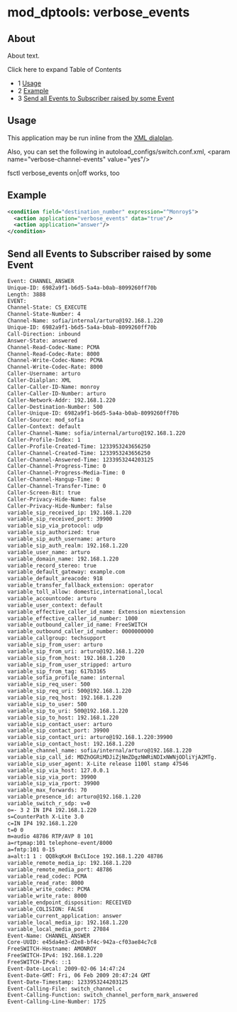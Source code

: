 
# mod_dptools: verbose_events 

 

## About

About text.

Click here to expand Table of Contents

* 1 [Usage](#-freeswitch--mod_dptools-verbose_events-)
* 2 [Example](#-freeswitch--mod_dptools-verbose_events-)
* 3 [Send all Events to Subscriber raised by some Event](#send-all-events-to-subscriber-raised-by-some-event)

## Usage

This application may be run inline from the [XML dialplan](../../Dialplan/XML-Dialplan-archive_6586601.mdx#about).

Also, you can set the following in autoload\_configs/switch.conf.xml, &lt;param name="verbose-channel-events" value="yes"/>

fsctl verbose\_events on|off works, too

## Example

```xml
<condition field="destination_number" expression="^Monroy$">
  <action application="verbose_events" data="true"/>
  <action application="answer"/>
</condition>
```

## Send all Events to Subscriber raised by some Event

```xml
Event: CHANNEL_ANSWER
Unique-ID: 6982a9f1-b6d5-5a4a-b0ab-8099260ff70b
Length: 3888
EVENT: 
Channel-State: CS_EXECUTE
Channel-State-Number: 4
Channel-Name: sofia/internal/arturo@192.168.1.220
Unique-ID: 6982a9f1-b6d5-5a4a-b0ab-8099260ff70b
Call-Direction: inbound
Answer-State: answered
Channel-Read-Codec-Name: PCMA
Channel-Read-Codec-Rate: 8000
Channel-Write-Codec-Name: PCMA
Channel-Write-Codec-Rate: 8000
Caller-Username: arturo
Caller-Dialplan: XML
Caller-Caller-ID-Name: monroy
Caller-Caller-ID-Number: arturo
Caller-Network-Addr: 192.168.1.220
Caller-Destination-Number: 500
Caller-Unique-ID: 6982a9f1-b6d5-5a4a-b0ab-8099260ff70b
Caller-Source: mod_sofia
Caller-Context: default
Caller-Channel-Name: sofia/internal/arturo@192.168.1.220
Caller-Profile-Index: 1
Caller-Profile-Created-Time: 1233953243656250
Caller-Channel-Created-Time: 1233953243656250
Caller-Channel-Answered-Time: 1233953244203125
Caller-Channel-Progress-Time: 0
Caller-Channel-Progress-Media-Time: 0
Caller-Channel-Hangup-Time: 0
Caller-Channel-Transfer-Time: 0
Caller-Screen-Bit: true
Caller-Privacy-Hide-Name: false
Caller-Privacy-Hide-Number: false
variable_sip_received_ip: 192.168.1.220
variable_sip_received_port: 39900
variable_sip_via_protocol: udp
variable_sip_authorized: true
variable_sip_auth_username: arturo
variable_sip_auth_realm: 192.168.1.220
variable_user_name: arturo
variable_domain_name: 192.168.1.220
variable_record_stereo: true
variable_default_gateway: example.com
variable_default_areacode: 918
variable_transfer_fallback_extension: operator
variable_toll_allow: domestic,international,local
variable_accountcode: arturo
variable_user_context: default
variable_effective_caller_id_name: Extension miextension
variable_effective_caller_id_number: 1000
variable_outbound_caller_id_name: FreeSWITCH
variable_outbound_caller_id_number: 0000000000
variable_callgroup: techsupport
variable_sip_from_user: arturo
variable_sip_from_uri: arturo@192.168.1.220
variable_sip_from_host: 192.168.1.220
variable_sip_from_user_stripped: arturo
variable_sip_from_tag: 617b3165
variable_sofia_profile_name: internal
variable_sip_req_user: 500
variable_sip_req_uri: 500@192.168.1.220
variable_sip_req_host: 192.168.1.220
variable_sip_to_user: 500
variable_sip_to_uri: 500@192.168.1.220
variable_sip_to_host: 192.168.1.220
variable_sip_contact_user: arturo
variable_sip_contact_port: 39900
variable_sip_contact_uri: arturo@192.168.1.220:39900
variable_sip_contact_host: 192.168.1.220
variable_channel_name: sofia/internal/arturo@192.168.1.220
variable_sip_call_id: MDZhOGRiMDJiZjNmZDgzNWRiNDIxNWNjODliYjA2MTg.
variable_sip_user_agent: X-Lite release 1100l stamp 47546
variable_sip_via_host: 127.0.0.1
variable_sip_via_port: 39900
variable_sip_via_rport: 39900
variable_max_forwards: 70
variable_presence_id: arturo@192.168.1.220
variable_switch_r_sdp: v=0
o=- 3 2 IN IP4 192.168.1.220
s=CounterPath X-Lite 3.0
c=IN IP4 192.168.1.220
t=0 0
m=audio 48786 RTP/AVP 8 101
a=rtpmap:101 telephone-event/8000
a=fmtp:101 0-15
a=alt:1 1 : QQ8kqKxH BxCLIoce 192.168.1.220 48786
variable_remote_media_ip: 192.168.1.220
variable_remote_media_port: 48786
variable_read_codec: PCMA
variable_read_rate: 8000
variable_write_codec: PCMA
variable_write_rate: 8000
variable_endpoint_disposition: RECEIVED
variable_COLISION: FALSE
variable_current_application: answer
variable_local_media_ip: 192.168.1.220
variable_local_media_port: 27084
Event-Name: CHANNEL_ANSWER
Core-UUID: e45da4e3-d2e8-bf4c-942a-cf03ae84c7c8
FreeSWITCH-Hostname: AMONROY
FreeSWITCH-IPv4: 192.168.1.220
FreeSWITCH-IPv6: ::1
Event-Date-Local: 2009-02-06 14:47:24
Event-Date-GMT: Fri, 06 Feb 2009 20:47:24 GMT
Event-Date-Timestamp: 1233953244203125
Event-Calling-File: switch_channel.c
Event-Calling-Function: switch_channel_perform_mark_answered
Event-Calling-Line-Number: 1725
```



